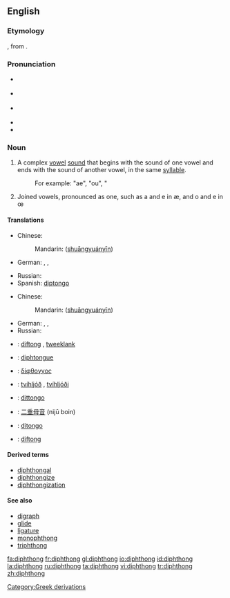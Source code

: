 {{was wotd|2006|September|17}}
==English==
{{wikipedia}}

===Etymology===
{{etyl|fr}} {{term|diphtongue|lang=fr}}, from {{etyl|grc}} {{term|sc=polytonic|δίφθογγος|tr=diphthongos||two sounds|lang=grc}}.

===Pronunciation===
* {{a|UK}} {{IPA|/ˈdɪfθɒŋ/|/ˈdɪpθɒŋ/}}
* {{a|US}} {{IPA|/ˈdɪfθɔŋ/|/ˈdɪpθɔŋ/}}
* {{i-c|[[w:Canadian English|CA]]; US, in accents with the [[cot-caught merger]]}} {{IPA|/ˈdɪfθɑŋ/|/ˈdɪpθɑŋ/}}
* {{Audio|en-ca-diphthong.ogg|Audio (CA)}}
* {{audio|en-us-diphthong.ogg|Audio (US)}}

===Noun===
{{en-noun}}

# {{phonetics}} A complex [[vowel]] [[sound]] that begins with the sound of one vowel and ends with the sound of another vowel, in the same [[syllable]].
#: For example: "ae", "ou", "
# Joined vowels, pronounced as one, such as a and e in æ, and o and e in œ

====Translations====
{{trans-top|a complex vowel sound}}
* Chinese:
*: Mandarin: {{zh-ts|[[雙]][[元音]]|[[双]][[元音]]}} ([[shuāng]][[yuán]][[yīn]])
* German: {{t-|de|Diphthong|m}}, {{t+|de|Doppellaut|m}}, {{t+|de|Zwielaut|m}}
{{trans-mid}}
* Russian: {{t+|ru|дифтонг|m|tr=diftóng|sc=Cyrl}}
* Spanish: [[diptongo]] {{m}}
{{trans-bottom}}

{{trans-top|joined vowels pronounced as one}}
* Chinese:
*: Mandarin: {{zh-ts|[[雙]][[元音]]|[[双]][[元音]]}} ([[shuāng]][[yuán]][[yīn]])
{{trans-mid}}
* German: {{t-|de|Diphthong|m}}, {{t+|de|Doppellaut|m}}, {{t+|de|Zwielaut|m}}
* Russian: {{t+|ru|дифтонг|m|tr=diftóng|sc=Cyrl}}
{{trans-bottom}}

{{ttbc-top}}
* {{ttbc|Dutch}}: [[diftong]] {{c}}, [[tweeklank]] {{m}}
* {{ttbc|French}}: [[diphtongue]] {{f}}
* {{ttbc|Greek}}: [[δίφθογγος]] {{f}}
* {{ttbc|Icelandic}}: [[tvíhljóð]] {{n}}, [[tvíhljóði]] {{m}}
{{trans-mid}}
* {{ttbc|Italian}}: [[dittongo]] {{m}}
* {{ttbc|Japanese}}: [[二重母音]] (nijū boin)
* {{ttbc|Portuguese}}: [[ditongo]] {{m}}
* {{ttbc|Swedish}}: [[diftong]]
{{trans-bottom}}

====Derived terms====
* [[diphthongal]]
* [[diphthongize]]
* [[diphthongization]]

====See also====
* [[digraph]]
* [[glide]]
* [[ligature]]
* [[monophthong]]
* [[triphthong]]

[[Category:Greek derivations]]

[[fa:diphthong]]
[[fr:diphthong]]
[[gl:diphthong]]
[[io:diphthong]]
[[id:diphthong]]
[[la:diphthong]]
[[ru:diphthong]]
[[ta:diphthong]]
[[vi:diphthong]]
[[tr:diphthong]]
[[zh:diphthong]]